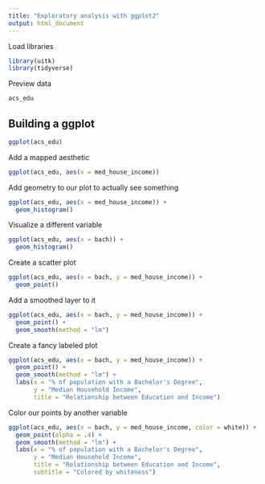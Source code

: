 ```yaml
---
title: "Exploratory analysis with ggplot2"
output: html_document
---
```


Load libraries 

```r
library(uitk)
library(tidyverse)
```

Preview data

```r
acs_edu
```

## Building a ggplot

```r
ggplot(acs_edu)
```
 
Add a mapped aesthetic

```r
ggplot(acs_edu, aes(x = med_house_income))
```

Add geometry to our plot to actually see something

```r
ggplot(acs_edu, aes(x = med_house_income)) + 
  geom_histogram()
```

Visualize a different variable

```r
ggplot(acs_edu, aes(x = bach)) + 
  geom_histogram()
```

Create a scatter plot

```r
ggplot(acs_edu, aes(x = bach, y = med_house_income)) +
  geom_point()
```

Add a smoothed layer to it 

```r
ggplot(acs_edu, aes(x = bach, y = med_house_income)) +
  geom_point() +
  geom_smooth(method = "lm")
```

Create a fancy labeled plot 

```r
ggplot(acs_edu, aes(x = bach, y = med_house_income)) +
  geom_point() +
  geom_smooth(method = "lm") +
  labs(x = "% of population with a Bachelor's Degree",
       y = "Median Household Income",
       title = "Relationship between Education and Income")
```


Color our points by another variable

```r
ggplot(acs_edu, aes(x = bach, y = med_house_income, color = white)) +
  geom_point(alpha = .4) +
  geom_smooth(method = "lm") + 
  labs(x = "% of population with a Bachelor's Degree",
       y = "Median Household Income",
       title = "Relationship between Education and Income",
       subtitle = "Colored by whiteness") 
```
